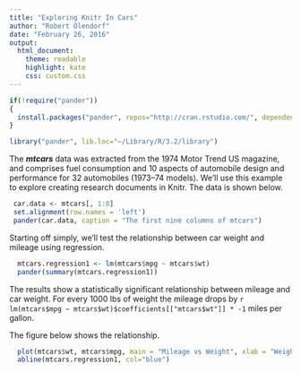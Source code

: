 ```yaml
---
title: "Exploring Knitr In Cars"
author: "Robert Olendorf"
date: "February 26, 2016"
output: 
  html_document:
    theme: readable
    highlight: kate
    css: custom.css
---
```


```r
if(!require("pander"))
{
  install.packages("pander", repos="http://cran.rstudio.com/", dependencies = TRUE)
}

library("pander", lib.loc="~/Library/R/3.2/library")

```

The **_mtcars_** data was extracted from the 1974 Motor Trend US magazine, and comprises fuel consumption and 10 aspects of automobile design and performance for 32 automobiles (1973–74 models). We'll use this example to explore creating research documents in Knitr. The data is shown below. 

```r
 car.data <- mtcars[, 1:8]
 set.alignment(row.names = 'left')
 pander(car.data, caption = "The first nine columns of mtcars")
```

Starting off simply, we'll test the relationship between car weight and mileage using regression.


```r
  mtcars.regression1 <- lm(mtcars$mpg ~ mtcars$wt)
  pander(summary(mtcars.regression1))

```

The results show a statistically significant relationship between mileage and car weight. For every 1000 lbs of weight the mileage drops by `r lm(mtcars$mpg ~ mtcars$wt)$coefficients[["mtcars$wt"]] * -1` miles per gallon. 

The figure below shows the relationship.

```r
  plot(mtcars$wt, mtcars$mpg, main = "Mileage vs Weight", xlab = "Weight (1000s of pounds)", ylab = "MPG")
  abline(mtcars.regression1, col="blue")

```



